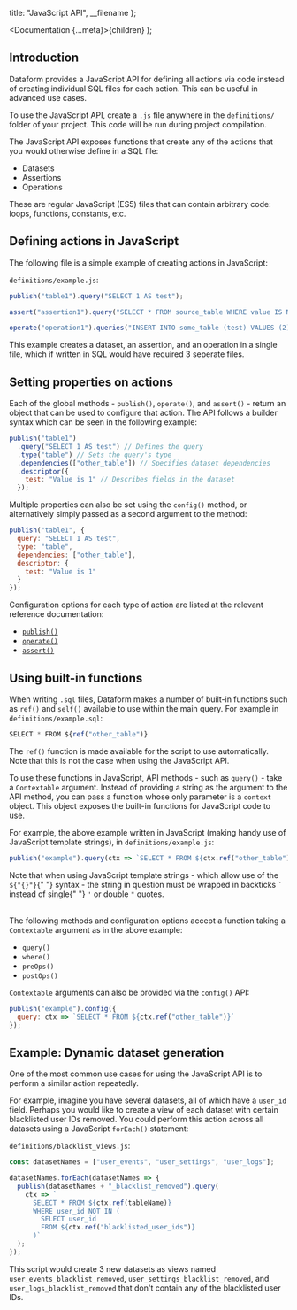 
  title: "JavaScript API",
  __filename
};

  <Documentation {...meta}>{children}</Documentation>
);

## Introduction

Dataform provides a JavaScript API for defining all actions via code instead of creating individual SQL files for each action. This can be useful in advanced use cases.

To use the JavaScript API, create a `.js` file anywhere in the `definitions/` folder of your project. This code will be run during project compilation.

The JavaScript API exposes functions that create any of the actions that you would otherwise define in a SQL file:

- Datasets
- Assertions
- Operations

These are regular JavaScript (ES5) files that can contain arbitrary code: loops, functions, constants, etc.

## Defining actions in JavaScript

The following file is a simple example of creating actions in JavaScript:

`definitions/example.js`:

```js
publish("table1").query("SELECT 1 AS test");

assert("assertion1").query("SELECT * FROM source_table WHERE value IS NULL");

operate("operation1").queries("INSERT INTO some_table (test) VALUES (2)");
```

This example creates a dataset, an assertion, and an operation in a single file, which if written in SQL would have required 3 seperate files.

## Setting properties on actions

Each of the global methods - `publish()`, `operate()`, and `assert()` - return an object that can be used to configure that action. The API follows a builder syntax which can be seen in the following example:

```js
publish("table1")
  .query("SELECT 1 AS test") // Defines the query
  .type("table") // Sets the query's type
  .dependencies(["other_table"]) // Specifies dataset dependencies
  .descriptor({
    test: "Value is 1" // Describes fields in the dataset
  });
```

Multiple properties can also be set using the `config()` method, or alternatively simply passed as a second argument to the method:

```js
publish("table1", {
  query: "SELECT 1 AS test",
  type: "table",
  dependencies: ["other_table"],
  descriptor: {
    test: "Value is 1"
  }
});
```

Configuration options for each type of action are listed at the relevant reference documentation:

- [`publish()`](/reference/datasets)
- [`operate()`](/reference/operations)
- [`assert()`](/reference/assertions)

## Using built-in functions

When writing `.sql` files, Dataform makes a number of built-in functions such as `ref()` and `self()` available to use within the main query. For example in `definitions/example.sql`:

```js
SELECT * FROM ${ref("other_table")}
```

The `ref()` function is made available for the script to use automatically. Note that this is not the case when using the JavaScript API.

To use these functions in JavaScript, API methods - such as `query()` - take a `Contextable` argument. Instead of providing a string as the argument to the API method,
you can pass a function whose only parameter is a `context` object. This object exposes the built-in functions for JavaScript code to use.

For example, the above example written in JavaScript (making handy use of JavaScript template strings), in `definitions/example.js`:

```js
publish("example").query(ctx => `SELECT * FROM ${ctx.ref("other_table")}`);
```

<div className="bp3-callout bp3-icon-info-sign bp3-intent-warning" markdown="1">
  Note that when using JavaScript template strings - which allow use of the <code>${"{}"}</code>{" "}
  syntax - the string in question must be wrapped in backticks <code>`</code> instead of single{" "}
  <code>'</code> or double <code>"</code> quotes.
</div>

<br />

The following methods and configuration options accept a function taking a `Contextable` argument as in the above example:

- `query()`
- `where()`
- `preOps()`
- `postOps()`

`Contextable` arguments can also be provided via the `config()` API:

```js
publish("example").config({
  query: ctx => `SELECT * FROM ${ctx.ref("other_table")}`
});
```

## Example: Dynamic dataset generation

One of the most common use cases for using the JavaScript API is to perform a similar action repeatedly.

For example, imagine you have several datasets, all of which have a `user_id` field. Perhaps you would like to create a view of each dataset with certain blacklisted user IDs removed.
You could perform this action across all datasets using a JavaScript `forEach()` statement:

`definitions/blacklist_views.js`:

```js
const datasetNames = ["user_events", "user_settings", "user_logs"];

datasetNames.forEach(datasetNames => {
  publish(datasetNames + "_blacklist_removed").query(
    ctx => `
      SELECT * FROM ${ctx.ref(tableName)}
      WHERE user_id NOT IN (
        SELECT user_id
        FROM ${ctx.ref("blacklisted_user_ids")}
      )`
  );
});
```

This script would create 3 new datasets as views named `user_events_blacklist_removed`, `user_settings_blacklist_removed`, and `user_logs_blacklist_removed` that don't contain any of the blacklisted user IDs.
